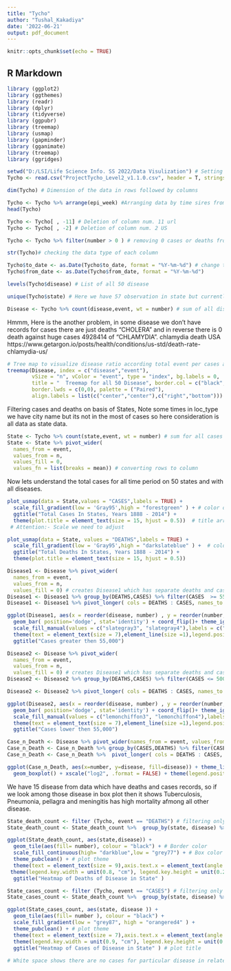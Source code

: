 ---
title: "Tycho"
author: "Tushal_Kakadiya"
date: '2022-06-21'
output: pdf_document
---

```{r setup, include=FALSE}
knitr::opts_chunk$set(echo = TRUE)
```

## R Markdown

```{r}
library (ggplot2)
library (ggthemes)
library (readr)
library (dplyr)
library (tidyverse)
library (ggpubr)
library (treemap)
library (usmap)
library (gapminder)
library (gganimate)
library (treemap)
library (ggridges)
```


```{r}
setwd("D:/LSI/Life Science Info. SS 2022/Data Visulization") # Setting working directory
Tycho <- read.csv("ProjectTycho_Level2_v1.1.0.csv", header = T, stringsAsFactors = T) # Loading data in csv File

```

```{r}
dim(Tycho) # Dimension of the data in rows followed by columns
```

```{r}
Tycho <- Tycho %>% arrange(epi_week) #Arranging data by time sires from 1888 to 2014
head(Tycho)
```

```{r}
Tycho <- Tycho[ , -11] # Deletion of column num. 11 url
Tycho <- Tycho[ , -2] # Deletion of column num. 2 US
```

```{r}
Tycho <- Tycho %>% filter(number > 0 ) # removing 0 cases or deaths from the Tycho 36,59,360 - 26,78,605 = 9,80,755 rows has 0 cases data. 
```

```{r}
str(Tycho)# checking the data type of each column 
```

```{r}
Tycho$to_date <- as.Date(Tycho$to_date, format = "%Y-%m-%d") # change the format from factor to date
Tycho$from_date <- as.Date(Tycho$from_date, format = "%Y-%m-%d")
```


```{r}
levels(Tycho$disease) # List of all 50 disease
```

```{r}
unique(Tycho$state) # Here we have 57 observation in state but currently USA have 50 states only
```

```{r}
Disease <- Tycho %>% count(disease,event, wt = number) # sum of all disease according cases and deaths
```
Hmmm, Here is the another problem, in some disease we don't have records for cases there are just deaths "CHOLERA" and in reverse there is 0 death against huge cases 4928414 of "CHLAMYDIA". chlamydia death USA 
https://www.getargon.io/posts/health/conditions/us-std/death-rate-chlamydia-us/

```{r}
# Tree map to visualize disease ratio according total event per cases and deaths 
treemap(Disease, index = c("disease","event"),
        vSize = "n", vColor = "event", type = "index", bg.labels = 0,
        title = "  Treemap for all 50 Disease", border.col = c("black", "white"),
        border.lwds = c(0,0), palette = ("Paired"),
        align.labels = list(c("center","center"),c("right","bottom"))) 
```


Filtering cases and deaths on basis of States, Note some times in loc_type we have city name but its not in the most of cases so here consideration is all data as state data.


```{r}
State <- Tycho %>% count(state,event, wt = number) # sum for all cases and deaths in each state
State <- State %>% pivot_wider(
  names_from = event, 
  values_from = n,
  values_fill = 0,
  values_fn = list(breaks = mean)) # converting rows to column 
```

Now lets understand the total cases for all time period on 50 states and with all diseases.

```{r}
plot_usmap(data = State,values = "CASES",labels = TRUE) + 
  scale_fill_gradient(low = 'Gray95',high = "forestgreen" ) + # color of graph
  ggtitle("Total Cases In States, Years 1888 - 2014") +
  theme(plot.title = element_text(size = 15, hjust = 0.5))  # title arrangements
 # Attention:- Scale we need to adjust
```

```{r}

plot_usmap(data = State, values = "DEATHS",labels = TRUE) + 
  scale_fill_gradient(low = 'Gray95',high = "darkslateblue" ) +  # color of graph
  ggtitle("Total Deaths In States, Years 1888 - 2014") +
  theme(plot.title = element_text(size = 15, hjust = 0.5)) 
```


```{r}
Disease1 <- Disease %>% pivot_wider(
  names_from = event, 
  values_from = n,
  values_fill = 0) # creates Disease1 which has separate deaths and cases column 
Disease1 <- Disease1 %>% group_by(DEATHS,CASES) %>% filter(CASES  >= 55000 | DEATHS > 60000) # filtering cases and death
Disease1 <- Disease1 %>% pivot_longer( cols = DEATHS : CASES, names_to = "event", values_to = "number") # Changing back as before 
```


```{r}
ggplot(Disease1, aes(x = reorder(disease, number) , y = reorder(number, disease),  fill= event))+
  geom_bar( position='dodge', stat='identity') + coord_flip()+ theme_igray() +
  scale_fill_manual(values = c("slategray3", "slategray4"),labels = c("CASES","DEATHS")) +  
  theme(text = element_text(size = 7),element_line(size =1),legend.position = c(0.9, 0.2),axis.text.x = element_text(angle = 90, hjust = 1)) +
  ggtitle("Cases greater then 55,000") 
```


```{r}
Disease2 <- Disease %>% pivot_wider(
  names_from = event, 
  values_from = n,
  values_fill = 0) # creates Disease1 which has separate deaths and cases column 
Disease2 <- Disease2 %>% group_by(DEATHS,CASES) %>% filter(CASES <= 50000 & disease != "PNEUMONIA AND INFLUENZA") # filtering cases and death and skip "PNEUMONIA AND INFLUENZA" from the selection because took already in Disease1.

Disease2 <- Disease2 %>% pivot_longer( cols = DEATHS : CASES, names_to = "event", values_to = "number")

```

```{r}
ggplot(Disease2, aes(x = reorder(disease, number) , y = reorder(number, disease),  fill= event))+
  geom_bar( position='dodge', stat='identity') + coord_flip()+ theme_igray() +
  scale_fill_manual(values = c("lemonchiffon3", "lemonchiffon4"),labels = c("CASES","DEATHS")) +  
  theme(text = element_text(size = 7),element_line(size =1),legend.position = c(0.9, 0.2),axis.text.x = element_text(angle = 90, hjust = 1)) +
  ggtitle("Cases lower then 55,000") 
```

```{r}
Case_n_Death <- Disease %>% pivot_wider(names_from = event, values_from = n, values_fill = 0) 
Case_n_Death <- Case_n_Death %>% group_by(CASES,DEATHS) %>% filter(CASES  >= 1 & DEATHS >= 1 )
Case_n_Death <- Case_n_Death %>%  pivot_longer( cols = DEATHS : CASES, names_to = "event", values_to = "number")

```

```{r}
ggplot(Case_n_Death, aes(x=number, y=disease, fill=disease)) + theme_light() +
  geom_boxplot() + xscale("log2", .format = FALSE) + theme(legend.position = "none") + theme(text = element_text(size = 7),element_line(size =1)) + ggtitle("Deaths and Cases distribution")
```
We have 15 disease from data which have deaths and cases records, so if we look among those disease in box plot then it shows Tuberculosis, Pneumonia, pellagra and meningitis has high mortality afmong all other disease. 

```{r}
State_death_count <- filter (Tycho, event == "DEATHS") # filtering only deaths using state column (2)number from Tycho
State_death_count <- State_death_count %>%  group_by(state, disease) %>% summarise(number = sum(number))
```


```{r}
ggplot(State_death_count, aes(state,disease)) +
  geom_tile(aes(fill= number), colour = "black") + # Border color
  scale_fill_continuous(high= "darkblue",low = "grey77") + # Box color low to high
  theme_pubclean() + # plot theme
  theme(text = element_text(size = 9),axis.text.x = element_text(angle = 90, hjust = 1)) + # text size arrangement of scales
 theme(legend.key.width = unit(0.8, "cm"), legend.key.height = unit(0.2, "cm"),legend.direction = 'horizontal', legend.position = c(0.75, 1.05)) +
  ggtitle("Heatmap of Deaths of Disease in State" )
```

```{r}
State_cases_count <- filter (Tycho, event == "CASES") # filtering only cases using state column (2) number from Tycho
State_cases_count <- State_death_count %>%  group_by(state, disease) %>% summarise(number = sum(number))
```



```{r}
ggplot(State_cases_count, aes(state, disease )) +
  geom_tile(aes(fill= number ), colour = "black") +
  scale_fill_gradient(low = "grey87", high = "orangered4" ) +
  theme_pubclean() + # plot theme
  theme(text = element_text(size = 7),axis.text.x = element_text(angle = 90, hjust = 1)) +
  theme(legend.key.width = unit(0.9, "cm"), legend.key.height = unit(0.1, "cm"),legend.direction = 'horizontal', legend.position = c(0.78, 1.04)) +
  ggtitle("Heatmap of Cases of Disease in State" ) # plot title
  
# White space shows there are no cases for particular disease in related states
```

